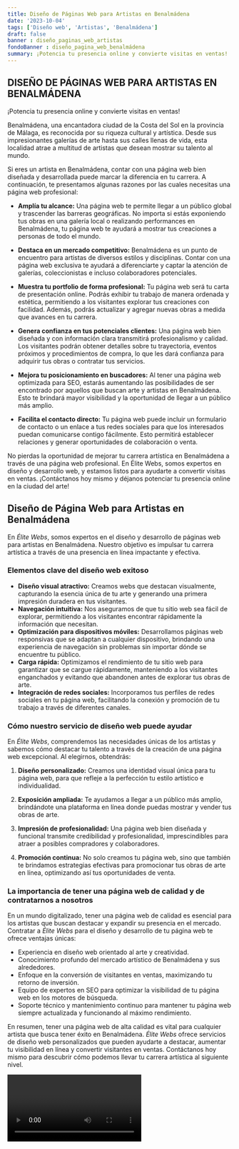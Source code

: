 ```yaml
---
title: Diseño de Páginas Web para Artistas en Benalmádena
date: '2023-10-04'
tags: ['Diseño web', 'Artistas', 'Benalmádena']
draft: false
banner : diseño_paginas_web_artistas
fondoBanner : diseño_pagina_web_benalmádena
summary: ¡Potencia tu presencia online y convierte visitas en ventas!
---
```


## DISEÑO DE PÁGINAS WEB PARA ARTISTAS EN BENALMÁDENA

¡Potencia tu presencia online y convierte visitas en ventas!

Benalmádena, una encantadora ciudad de la Costa del Sol en la provincia de Málaga, es reconocida por su riqueza cultural y artística. Desde sus impresionantes galerías de arte hasta sus calles llenas de vida, esta localidad atrae a multitud de artistas que desean mostrar su talento al mundo.

Si eres un artista en Benalmádena, contar con una página web bien diseñada y desarrollada puede marcar la diferencia en tu carrera. A continuación, te presentamos algunas razones por las cuales necesitas una página web profesional:

- **Amplía tu alcance:** Una página web te permite llegar a un público global y trascender las barreras geográficas. No importa si estás exponiendo tus obras en una galería local o realizando performances en Benalmádena, tu página web te ayudará a mostrar tus creaciones a personas de todo el mundo.

- **Destaca en un mercado competitivo:** Benalmádena es un punto de encuentro para artistas de diversos estilos y disciplinas. Contar con una página web exclusiva te ayudará a diferenciarte y captar la atención de galerías, coleccionistas e incluso colaboradores potenciales.

- **Muestra tu portfolio de forma profesional:** Tu página web será tu carta de presentación online. Podrás exhibir tu trabajo de manera ordenada y estética, permitiendo a los visitantes explorar tus creaciones con facilidad. Además, podrás actualizar y agregar nuevas obras a medida que avances en tu carrera.

- **Genera confianza en tus potenciales clientes:** Una página web bien diseñada y con información clara transmitirá profesionalismo y calidad. Los visitantes podrán obtener detalles sobre tu trayectoria, eventos próximos y procedimientos de compra, lo que les dará confianza para adquirir tus obras o contratar tus servicios.

- **Mejora tu posicionamiento en buscadores:** Al tener una página web optimizada para SEO, estarás aumentando las posibilidades de ser encontrado por aquellos que buscan arte y artistas en Benalmádena. Esto te brindará mayor visibilidad y la oportunidad de llegar a un público más amplio.

- **Facilita el contacto directo:** Tu página web puede incluir un formulario de contacto o un enlace a tus redes sociales para que los interesados puedan comunicarse contigo fácilmente. Esto permitirá establecer relaciones y generar oportunidades de colaboración o venta.

No pierdas la oportunidad de mejorar tu carrera artística en Benalmádena a través de una página web profesional. En Élite Webs, somos expertos en diseño y desarrollo web, y estamos listos para ayudarte a convertir visitas en ventas. ¡Contáctanos hoy mismo y déjanos potenciar tu presencia online en la ciudad del arte!

<GifSeo />

<Cta />

## Diseño de Página Web para Artistas en Benalmádena

En *Élite Webs*, somos expertos en el diseño y desarrollo de páginas web para artistas en Benalmádena. Nuestro objetivo es impulsar tu carrera artística a través de una presencia en línea impactante y efectiva. 

### Elementos clave del diseño web exitoso
- **Diseño visual atractivo:** Creamos webs que destacan visualmente, capturando la esencia única de tu arte y generando una primera impresión duradera en tus visitantes.
- **Navegación intuitiva:** Nos aseguramos de que tu sitio web sea fácil de explorar, permitiendo a los visitantes encontrar rápidamente la información que necesitan.
- **Optimización para dispositivos móviles:** Desarrollamos páginas web responsivas que se adaptan a cualquier dispositivo, brindando una experiencia de navegación sin problemas sin importar dónde se encuentre tu público.
- **Carga rápida:** Optimizamos el rendimiento de tu sitio web para garantizar que se cargue rápidamente, manteniendo a los visitantes enganchados y evitando que abandonen antes de explorar tus obras de arte.
- **Integración de redes sociales:** Incorporamos tus perfiles de redes sociales en tu página web, facilitando la conexión y promoción de tu trabajo a través de diferentes canales.

### Cómo nuestro servicio de diseño web puede ayudar
En *Élite Webs*, comprendemos las necesidades únicas de los artistas y sabemos cómo destacar tu talento a través de la creación de una página web excepcional. Al elegirnos, obtendrás:

1. **Diseño personalizado:** Creamos una identidad visual única para tu página web, para que refleje a la perfección tu estilo artístico e individualidad.

2. **Exposición ampliada:** Te ayudamos a llegar a un público más amplio, brindándote una plataforma en línea donde puedas mostrar y vender tus obras de arte.

3. **Impresión de profesionalidad:** Una página web bien diseñada y funcional transmite credibilidad y profesionalidad, imprescindibles para atraer a posibles compradores y colaboradores.

4. **Promoción continua:** No solo creamos tu página web, sino que también te brindamos estrategias efectivas para promocionar tus obras de arte en línea, optimizando así tus oportunidades de venta.

### La importancia de tener una página web de calidad y de contratarnos a nosotros
En un mundo digitalizado, tener una página web de calidad es esencial para los artistas que buscan destacar y expandir su presencia en el mercado. Contratar a *Élite Webs* para el diseño y desarrollo de tu página web te ofrece ventajas únicas:

- Experiencia en diseño web orientado al arte y creatividad.
- Conocimiento profundo del mercado artístico de Benalmádena y sus alrededores.
- Enfoque en la conversión de visitantes en ventas, maximizando tu retorno de inversión.
- Equipo de expertos en SEO para optimizar la visibilidad de tu página web en los motores de búsqueda.
- Soporte técnico y mantenimiento continuo para mantener tu página web siempre actualizada y funcionando al máximo rendimiento.

En resumen, tener una página web de alta calidad es vital para cualquier artista que busca tener éxito en Benalmádena. *Élite Webs* ofrece servicios de diseño web personalizados que pueden ayudarte a destacar, aumentar tu visibilidad en línea y convertir visitantes en ventas. Contáctanos hoy mismo para descubrir cómo podemos llevar tu carrera artística al siguiente nivel.

<Video />

<CtaBot job='Artistas' city='Benalmádena'/>

<Gmaps query='Benalmádena+españa+maps' />
